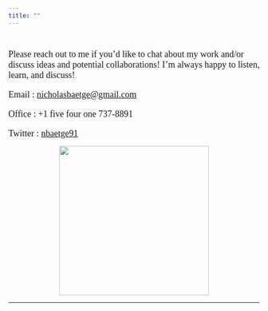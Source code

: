 ```yaml
---
title: ""
---
```


<style>
body, h1, h2, h3, h4 {
    font-family: "Avenir", sans_serif;
}
</style>

<br>

<font size = "4">Please reach out to me if you'd like to chat about my work and/or discuss ideas and potential collaborations! I'm always happy to listen, learn, and discuss!

Email : <nicholasbaetge@gmail.com>

Office : +1 five four one 737-8891

Twitter : [nbaetge91](https://twitter.com/nbaetge91) </font>

<center><img align="center" src="images/art.png" width="300px"></center>

----